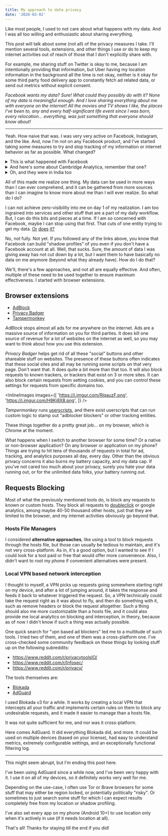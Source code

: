 ```yaml
---
title: My approach to data privacy
date: '2020-03-02'
---
```



Like most people, I used to not care about what happens with my data. And I was
all too willing and enthusiastic about sharing everything.

<BoxedSection>

This post will talk about some (not all) of the privacy measures I take. I'll
mention several tools, extensions, and other things I use or do to keep my
internet activities out of reach of those that I don't explicitly share with.

For example, me sharing stuff on Twitter is okay to me, because I am
intentionally providing that information, but Uber having my location
information in the background all the time is not okay, neither is it okay for
some third party food delivery app to constantly fetch ad related data, or send
out metrics without explicit consent.

</BoxedSection>

_Facebook wants my data? Sure! What could they possibly do with it? None of my
data is meaningful enough. And I love sharing everything about me with everyone
on the internet! All the movies and TV shows I like, the places I've been to,
any and every half-significant life event since I was born, every relocation...
*everything*, was just something that everyone should know about!_

---

Yeah. How naive that was. I was very very active on Facebook, Instagram, and
the like. And, now I'm not on any Facebook product, and I've started taking some
measures to try and stop tracking of my information or internet behavior as far
as possible. What changed?

<BoxedSection>
<details>
<summary>This is what happened with Facebook</summary>

[techrepublic.com/article/facebook-data-privacy-s...](https://www.techrepublic.com/article/facebook-data-privacy-scandal-a-cheat-sheet/)  
[theguardian.com/techology/2018/dec/14...](theguardian.com/technology/2018/dec/14/facebook-privacy-problems-roundup)  
[digitaltrends.com/news/facebook-data-leak-267-million.../](https://www.digitaltrends.com/news/facebook-data-leak-267-million-users-affected/)  
[businessinsider.in/tech/facebook-admits-that-it-allowed-...](https://www.businessinsider.in/tech/facebook-admits-that-it-allowed-netflix-and-spotify-to-access-your-private-messages/articleshow/67161041.cms)  
[nytimes.com/2018/12/18/technology/facebook-privacy](https://www.nytimes.com/2018/12/18/technology/facebook-privacy.html)

</details>

<details>
<summary>And here's some about Cambridge Analytica, remember that one?</summary>

[theguardian.com/uk-news/2018/mar/23/leaked-cambridge-...](https://www.theguardian.com/uk-news/2018/mar/23/leaked-cambridge-analyticas-blueprint-for-trump-victory)  
[vox.com/policy-and-politics/2018/3/23/17151916...](https://www.vox.com/policy-and-politics/2018/3/23/17151916/facebook-cambridge-analytica-trump-diagram)

</details>

<details>
<summary>Oh, and they were in India too</summary>

[theprint.in/politics/exclusive-inside-story-cambridge-...](https://theprint.in/politics/exclusive-inside-story-cambridge-analytica-actually-india/44012/)  
[qz.com/1239561/cambridge-analyticas-parent-firm-...](https://qz.com/1239561/cambridge-analyticas-parent-firm-proposed-a-massive-political-machine-for-indias-2014-elections/)

</details>
</BoxedSection>

All of this made me realize one thing. My data can be used in more ways than I
can ever comprehend, and it can be gathered from more sources than I can imagine
to know more about me than I will ever realize. So what do I do?

I can not achieve zero-visibility into me on day 1 of my realization. I am too
ingrained into services and other stuff that are a part of my daily workflow.
But, I can do this bits and pieces at a time. If I am so concerned with
Facebook, maybe I can stop using that first. That cuts of one entity trying to
get my data.
[Or](https://www.cnet.com/news/shadow-profiles-facebook-has-information-you-didnt-hand-over/)
[does](https://www.theverge.com/2018/4/11/17225482/facebook-shadow-profiles-zuckerberg-congress-data-privacy)
[it?](https://www.vox.com/2018/4/20/17254312/facebook-shadow-profiles-data-collection-non-users-mark-zuckerberg)

No, not fully. Not yet. If you followed any of the links above, you know that
Facebook can build "shadow profiles" of you even if you don't have a Facebook
account at all. Well, that sucks. Sure, the amount of data I was giving away has
not cut down by a lot, but I want them to have basically no data on me anymore
(beyond what they already have). How do I do that?

We'll, there's a few approaches, and not all are equally effective. And often,
multiple of these need to be used together to ensure maximum effectiveness. I
started with browser extensions.

## Browser extensions

- [AdBlock](https://chrome.google.com/webstore/detail/adblock-%E2%80%94-best-ad-blocker/gighmmpiobklfepjocnamgkkbiglidom)
- [Privacy Badger](https://chrome.google.com/webstore/detail/privacy-badger/pkehgijcmpdhfbdbbnkijodmdjhbjlgp)
- [Tampermonkey](https://chrome.google.com/webstore/detail/tampermonkey/dhdgffkkebhmkfjojejmpbldmpobfkfo)

_AdBlock_ stops almost all ads for me anywhere on the internet. Ads are a
massive source of information on you for third parties. It does kill one source
of revenue for a lot of websites on the internet as well, so you may want to
think about how you use this extension.

_Privacy Badger_ helps get rid of all these "social" buttons and other shareable
stuff on websites. The presence of these buttons often indicates that these
social sites and all may be running some scripts on that very page. Don't want
that. It does quite a bit more than that too. It will also block requests to
known trackers, or trackers that exist on 3 or more sites. It can also block
certain requests from setting cookies, and you can control these settings for
requests from specific domains too.

<InlineImages
  images={[
    'https://i.imgur.com/RlqauzF.png',
    'https://i.imgur.com/H8Kj8X8.png',
  ]}
/>

_Tampermonkey_ runs [userscripts](https://en.wikipedia.org/wiki/Userscript), and
there exist userscripts that can run custom logic to stamp out "adblocker
blockers" or other tracking entities.

These things together do a pretty great job... on my browser, which is Chrome at
the moment.

What happens when I switch to another browser for some time? Or a native or
non-browser application? On any browser or application on my phone? Things are
trying to hit tens of thousands of requests in total for ad, tracking, and
analytics purposes all day, every day. Other than the obvious privacy concerns
it also burns my battery capacity, and my data cap. If you've not cared too much
about your privacy, surely you hate your data running out, or for the unlimited
data folks, your battery running out.

## Requests Blocking

Most of what the previously mentioned tools do, is block any requests to known
or custom hosts. They block all requests to
[doubleclick](https://en.wikipedia.org/wiki/DoubleClick) or google analytics,
among maybe 40-50 thousand other hosts, just that they are limited to the
browser, and my internet activities obviously go beyond that.

### Hosts File Managers

I considered **alternative approaches**, like using a tool to block requests
through the hosts file, but those can usually be tedious to maintain, and it's
not very cross-platform. As in, it's a good option, but I wanted to see if I
could look for a tool paid or free that would offer more convenience. Also, I
didn't want to root my phone if convenient alternatives were present.

### Local VPN based network interception

I thought to myself, a VPN picks up requests going somewhere starting right on
my device, and after a lot of jumping around, it takes the response and feeds it
back to whatever triggered the request. So, a VPN technically could take the
request right as it was about to fly, and then do something with it, such as
remove headers or block the request altogether. Such a thing should also me more
customizable than a hosts file, and it could also provide me local analytics on
blocking and interception, in theory, because as of now I didn't know if such a
thing was actually possible.

One quick search for "vpn based ad blockers" led me to a multitude of such
tools. I tried two of them, and one of them was a cross-platform one. I've
cross-checked some community feedback on these things by looking stuff up on the
following subreddits:

- https://www.reddit.com/r/privacytoolsIO/
- https://www.reddit.com/r/Infosec/
- https://www.reddit.com/r/privacy/

The tools themselves are:

- [Blokada](https://blokada.org/index.html)
- [AdGuard](https://adguard.com/en/welcome.html)

I used Blokada v3 for a while. It works by creating a local VPN that intercepts
all your traffic and implements certain rules on them to block any undesirable
requests, and it made it easier to manage than a hosts file.

It was not quite sufficient for me, and nor was it cross-platform.

Here comes AdGuard. It did everything Blokada did, and more. It could be used on
multiple devices (based on your license), had easy to understand metrics, extremely configurable settings, and an exceptionally functional filtering log.

<InlineImages images={[AdGuardImage]} />

---
This might seem abrupt, but I'm ending this post here.

I've been using AdGuard since a while now, and I've been very happy with it. I use it on all of my devices, so it definitely works very well for me.

Depending on the use-case, I often use Tor or Brave browsers for some stuff that may either be region locked, or potentially politically "risky". Or sometimes to just search some stuff for which I can expect results completely free from my location or shadow profiling.

I've also set every app on my phone (Android 10+) to use location only when it's actively in use (if it needs location at all).

That's all! Thanks for staying till the end if you did!
